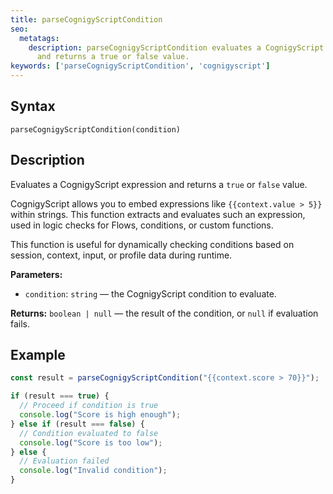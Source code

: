 ```yaml
---
title: parseCognigyScriptCondition
seo:
  metatags:
    description: parseCognigyScriptCondition evaluates a CognigyScript expression
      and returns a true or false value.
keywords: ['parseCognigyScriptCondition', 'cognigyscript']
---
```


## Syntax

`parseCognigyScriptCondition(condition)`

## Description 

Evaluates a CognigyScript expression and returns a `true` or `false` value.

CognigyScript allows you to embed expressions like `{{context.value > 5}}` within strings. This function extracts and evaluates such an expression, used in logic checks for Flows, conditions, or custom functions.

This function is useful for dynamically checking conditions based on session, context, input, or profile data during runtime.

**Parameters:**

- `condition`: `string` — the CognigyScript condition to evaluate.

**Returns:** `boolean | null` — the result of the condition, or `null` if evaluation fails.

## Example

```js
const result = parseCognigyScriptCondition("{{context.score > 70}}");

if (result === true) {
  // Proceed if condition is true
  console.log("Score is high enough");
} else if (result === false) {
  // Condition evaluated to false
  console.log("Score is too low");
} else {
  // Evaluation failed
  console.log("Invalid condition");
}
```